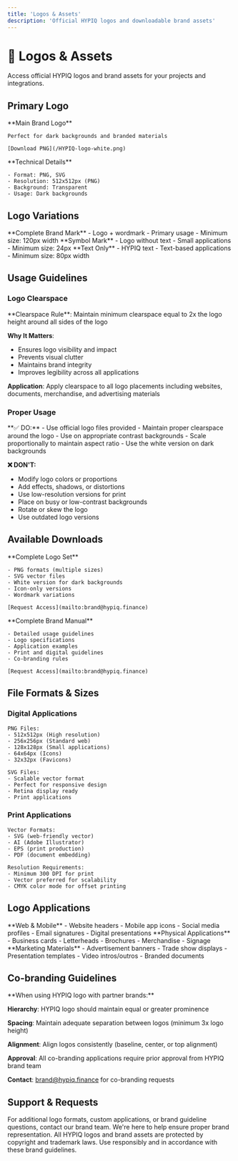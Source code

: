 ```yaml
---
title: 'Logos & Assets'
description: 'Official HYPIQ logos and downloadable brand assets'
---
```


# 🎨 Logos & Assets

Access official HYPIQ logos and brand assets for your projects and integrations.

## Primary Logo

<CardGroup cols={2}>
  <Card title="HYPIQ Logo - White" icon="image">
    **Main Brand Logo**
    
    Perfect for dark backgrounds and branded materials
    
    [Download PNG](/HYPIQ-logo-white.png)
  </Card>
  <Card title="Logo Specifications" icon="ruler">
    **Technical Details**
    
    - Format: PNG, SVG
    - Resolution: 512x512px (PNG)
    - Background: Transparent
    - Usage: Dark backgrounds
  </Card>
</CardGroup>

## Logo Variations

<CardGroup cols={3}>
  <Card title="Full Logo" icon="square">
    **Complete Brand Mark**
    - Logo + wordmark
    - Primary usage
    - Minimum size: 120px width
  </Card>
  <Card title="Icon Only" icon="circle">
    **Symbol Mark**
    - Logo without text
    - Small applications
    - Minimum size: 24px
  </Card>
  <Card title="Wordmark" icon="type">
    **Text Only**
    - HYPIQ text
    - Text-based applications
    - Minimum size: 80px width
  </Card>
</CardGroup>

## Usage Guidelines

### Logo Clearspace
<Accordion title="Minimum Spacing Requirements">
  **Clearspace Rule**: Maintain minimum clearspace equal to 2x the logo height around all sides of the logo
  
  **Why It Matters**: 
  - Ensures logo visibility and impact
  - Prevents visual clutter
  - Maintains brand integrity
  - Improves legibility across all applications
  
  **Application**: Apply clearspace to all logo placements including websites, documents, merchandise, and advertising materials
</Accordion>

### Proper Usage
<Accordion title="Do's and Don'ts">
  **✅ DO:**
  - Use official logo files provided
  - Maintain proper clearspace around the logo
  - Use on appropriate contrast backgrounds
  - Scale proportionally to maintain aspect ratio
  - Use the white version on dark backgrounds
  
  **❌ DON'T:**
  - Modify logo colors or proportions
  - Add effects, shadows, or distortions
  - Use low-resolution versions for print
  - Place on busy or low-contrast backgrounds
  - Rotate or skew the logo
  - Use outdated logo versions
</Accordion>

## Available Downloads

<CardGroup cols={2}>
  <Card title="Logo Package" icon="download">
    **Complete Logo Set**
    
    - PNG formats (multiple sizes)
    - SVG vector files
    - White version for dark backgrounds
    - Icon-only versions
    - Wordmark variations
    
    [Request Access](mailto:brand@hypiq.finance)
  </Card>
  <Card title="Brand Guidelines" icon="file-text">
    **Complete Brand Manual**
    
    - Detailed usage guidelines
    - Logo specifications
    - Application examples
    - Print and digital guidelines
    - Co-branding rules
    
    [Request Access](mailto:brand@hypiq.finance)
  </Card>
</CardGroup>

## File Formats & Sizes

### Digital Applications
```
PNG Files:
- 512x512px (High resolution)
- 256x256px (Standard web)
- 128x128px (Small applications)
- 64x64px (Icons)
- 32x32px (Favicons)

SVG Files:
- Scalable vector format
- Perfect for responsive design
- Retina display ready
- Print applications
```

### Print Applications
```
Vector Formats:
- SVG (web-friendly vector)
- AI (Adobe Illustrator)
- EPS (print production)
- PDF (document embedding)

Resolution Requirements:
- Minimum 300 DPI for print
- Vector preferred for scalability
- CMYK color mode for offset printing
```

## Logo Applications

<CardGroup cols={3}>
  <Card title="Digital Media" icon="monitor">
    **Web & Mobile**
    - Website headers
    - Mobile app icons
    - Social media profiles
    - Email signatures
    - Digital presentations
  </Card>
  <Card title="Print Materials" icon="printer">
    **Physical Applications**
    - Business cards
    - Letterheads
    - Brochures
    - Merchandise
    - Signage
  </Card>
  <Card title="Branded Content" icon="megaphone">
    **Marketing Materials**
    - Advertisement banners
    - Trade show displays
    - Presentation templates
    - Video intros/outros
    - Branded documents
  </Card>
</CardGroup>

## Co-branding Guidelines

<Accordion title="Partner Logo Usage">
  **When using HYPIQ logo with partner brands:**
  
  **Hierarchy**: HYPIQ logo should maintain equal or greater prominence
  
  **Spacing**: Maintain adequate separation between logos (minimum 3x logo height)
  
  **Alignment**: Align logos consistently (baseline, center, or top alignment)
  
  **Approval**: All co-branding applications require prior approval from HYPIQ brand team
  
  **Contact**: [brand@hypiq.finance](mailto:brand@hypiq.finance) for co-branding requests
</Accordion>

## Support & Requests

<Card title="Brand Team Contact" icon="mail" href="mailto:brand@hypiq.finance">
  For additional logo formats, custom applications, or brand guideline questions, contact our brand team. We're here to help ensure proper brand representation.
</Card>

<Info>
  All HYPIQ logos and brand assets are protected by copyright and trademark laws. Use responsibly and in accordance with these brand guidelines.
</Info>
